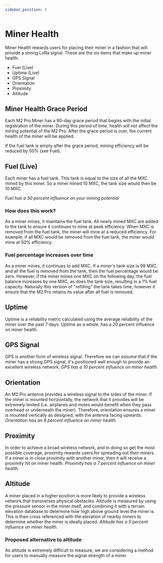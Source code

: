```yaml
---
sidebar_position: 4
---
```


# Miner Health

Miner Health rewards users for placing their miner in a fashion that will provide a strong LoRa signal. These are the six items that make up miner health:
* Fuel (Live)
* Uptime (Live)
* GPS Signal
* Orientation
* Proximity
* Altitude

## Miner Health Grace Period
Each M2 Pro Miner has a 90-day grace period that begins with the initial registration of the miner. During this period of time, health will not affect the mining potential of the M2 Pro. After the grace period is over, the current health of the miner will be applied.

If the fuel tank is empty after the grace period, mining efficiency will be reduced by 50% (see Fuel).

## Fuel (Live)
Each miner has a fuel tank. This tank is equal to the size of all the MXC mined by this miner. So a miner mined 10 MXC, the tank size would then be 10 MXC.

*Fuel has a 50 percent influence on your mining potential*

### How does this work?

As a miner mines, it maintains the fuel tank. All newly mined MXC are added to the tank to ensure it continues to mine at peek efficiency. When MXC is removed from the fuel tank, the miner will mine at a reduced efficiency. For example, if all MXC would be removed from the fuel tank, the miner would mine at 50% efficiency.

### Fuel percentage increases over time
As a miner mines, it continues to add MXC. If a miner's tank size is 99 MXC, and all the fuel is removed from the tank, then the fuel percentage would be zero. However, if the miner mines one MXC on the following day, the fuel balance increases by one MXC, as does the tank size, resulting in a 1% fuel capacity. Naturally this version of "refilling" the tank takes time, however it ensure that the M2 Pro retains its value after all fuel is removed.

## Uptime
Uptime is a reliability metric calculated using the average reliability of the miner over the past 7 days. Uptime as a whole, has a 20 percent influence on miner health.

## GPS Signal
GPS is another form of wireless signal. Therefore we can *assume* that if the miner has a strong GPS signal, it's positioned well enough to provide an excellent wireless network. *GPS has a 10 percent influence on miner health.*

## Orientation
An M2 Pro antenna provides a wireless signal to the sides of the miner. If the miner is mounted horizontally, the network that it provides will be extremely limited (i.e. airplanes and moles would benefit when they pass overhead or underneath the miner). Therefore, orientation ensures a miner is mounted vertically as designed, with the antenna facing upwards. *Orientation has an 8 percent influence on miner health.*

## Proximity
In order to achieve a broad wireless network, and in doing so get the most possible coverage, proximity rewards users for spreading out their miners. If a miner is in close proximity with another miner, then it will receive a proximity hit on miner health. *Proximity has a 7 percent influence on miner health.*

## Altitude
A miner placed in a higher position is more likely to provide a wireless network that transverses physical obstacles. Altitude is measured by using the pressure sensor in the miner itself, and combining it with a terrain elevation database to determine how high above ground level the miner is. This is then cross referenced with the elevation of nearby miners to determine whether the miner is ideally placed. *Altitude has a 5 percent influence on miner health.*

### Proposed alternative to altitude
As altitude is extremely difficult to measure, we are considering a method for users to manually measure the signal strength of a miner.
